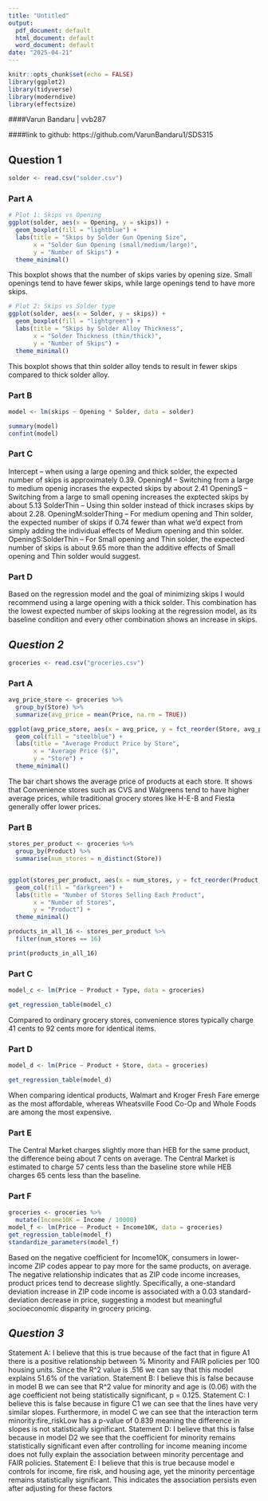 ```yaml
---
title: "Untitled"
output:
  pdf_document: default
  html_document: default
  word_document: default
date: "2025-04-21"
---
```


```r
knitr::opts_chunk$set(echo = FALSE)
library(ggplot2)
library(tidyverse)
library(moderndive)
library(effectsize)

```

####Varun Bandaru  |  vvb287

####link to github: https://github.com/VarunBandaru1/SDS315


## **Question 1**
```r
solder <- read.csv("solder.csv")

```

### **Part A**
```r

# Plot 1: Skips vs Opening
ggplot(solder, aes(x = Opening, y = skips)) +
  geom_boxplot(fill = "lightblue") +
  labs(title = "Skips by Solder Gun Opening Size",
       x = "Solder Gun Opening (small/medium/large)",
       y = "Number of Skips") +
  theme_minimal()
```
This boxplot shows that the number of skips varies by opening size. Small openings tend to have fewer skips, while large openings tend to have more skips.

```r
# Plot 2: Skips vs Solder type
ggplot(solder, aes(x = Solder, y = skips)) +
  geom_boxplot(fill = "lightgreen") +
  labs(title = "Skips by Solder Alloy Thickness",
       x = "Solder Thickness (thin/thick)",
       y = "Number of Skips") +
  theme_minimal()
```
This boxplot shows that thin solder alloy tends to result in fewer skips compared to thick solder alloy.

### **Part B**

```r
model <- lm(skips ~ Opening * Solder, data = solder)

summary(model)
confint(model)
```

### **Part C**

Intercept -- when using a large opening and thick solder, the expected number of skips is approximately 0.39.
OpeningM -- Switching from a large to medium openig incrases the expected skips by about 2.41
OpeningS -- Switching from a large to small opening increases the exptected skips by about 5.13
SolderThin -- Using thin solder instead of thick incrases skips by about 2.28.
OpeningM:solderThing -- For medium opening and Thin solder, the expected number of skips if 0.74 fewer than what we'd expect from simply adding the individual effects of Medium opening and thin solder. 
OpeningS:SolderThin -- For Small opening and Thin solder, the expected number of skips is about 9.65 more than the additive effects of Small opening and Thin solder would suggest.

### **Part D**

Based on the regression model and the goal of minimizing skips I would recommend using a large opening with a thick solder. This combination has the lowest expected number of skips looking at the regression model, as its baseline condition and every other combination shows an increase in skips. 

## ***Question 2***

```r
groceries <- read.csv("groceries.csv")
```

### **Part A**

```r
avg_price_store <- groceries %>%
  group_by(Store) %>%
  summarize(avg_price = mean(Price, na.rm = TRUE))

ggplot(avg_price_store, aes(x = avg_price, y = fct_reorder(Store, avg_price))) +
  geom_col(fill = "steelblue") +
  labs(title = "Average Product Price by Store",
       x = "Average Price ($)",
       y = "Store") +
  theme_minimal()

```

The bar chart shows the average price of products at each store. It shows that Convenience stores such as CVS and Walgreens tend to have higher average prices, while traditional grocery stores like H-E-B and Fiesta generally offer lower prices.

### **Part B**

```r
stores_per_product <- groceries %>%
  group_by(Product) %>%
  summarise(num_stores = n_distinct(Store))


ggplot(stores_per_product, aes(x = num_stores, y = fct_reorder(Product, num_stores))) +
  geom_col(fill = "darkgreen") +
  labs(title = "Number of Stores Selling Each Product",
       x = "Number of Stores",
       y = "Product") +
  theme_minimal()

products_in_all_16 <- stores_per_product %>%
  filter(num_stores == 16)

print(products_in_all_16)


```


### **Part C**

```r

model_c <- lm(Price ~ Product + Type, data = groceries)

get_regression_table(model_c)

```

Compared to ordinary grocery stores, convenience stores typically charge 41 cents to 92 cents more for identical items.

### **Part D**

```r
model_d <- lm(Price ~ Product + Store, data = groceries)

get_regression_table(model_d)
```

When comparing identical products, Walmart and Kroger Fresh Fare emerge as the most affordable, whereas Wheatsville Food Co-Op and Whole Foods are among the most expensive.


### **Part E**

The Central Market charges slightly more than HEB for the same product, the difference being about 7 cents on average. The Central Market is estimated to charge 57 cents less than the baseline store while HEB charges 65 cents less than the baseline. 

### **Part F**

```r
groceries <- groceries %>%
  mutate(Income10K = Income / 10000)
model_f <- lm(Price ~ Product + Income10K, data = groceries)
get_regression_table(model_f)
standardize_parameters(model_f)


```

Based on the negative coefficient for Income10K, consumers in lower-income ZIP codes appear to pay more for the same products, on average. The negative relationship indicates that as ZIP code income increases, product prices tend to decrease slightly. Specifically, a one-standard deviation increase in ZIP code income is associated with a 0.03 standard-deviation decrease in price, suggesting a modest but meaningful socioeconomic disparity in grocery pricing.

## ***Question 3***

Statement A: I believe that this is true because of the fact that in figure A1 there is a positive relationship between % Minority and FAIR policies per 100 housing units. Since the R^2 value is .516 we can say that this model explains 51.6% of the variation.
Statement B: I believe this is false because in model B we can see that R^2 value for minority and age is (0.06) with the age coefficient not being statistically significant, p = 0.125. 
Statement C: I believe this is false because in figure C1 we can see that the lines have very similar slopes. Furthermore, in model C we can see that the interaction term minority:fire_riskLow has a p-value of 0.839 meaning the difference in slopes is not statistically significant. 
Statement D: I believe that this is false because in model D2 we see that the coefficient for minority remains statistically significant even after controlling for income meaning income does not fully explain the association between minority percentage and FAIR policies. 
Statement E: I believe that this is true because model e controls for income, fire risk, and housing age, yet the minority percentage remains statistically significant. This indicates the association persists even after adjusting for these factors 


